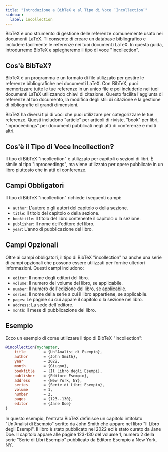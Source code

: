 ```yaml
---
title: "Introduzione a BibTeX e al Tipo di Voce `Incollection`"
sidebar:
  label: incollection
---
```



BibTeX è uno strumento di gestione delle referenze comunemente usato nei documenti LaTeX. Ti consente di creare un database bibliografico e includere facilmente le referenze nei tuoi documenti LaTeX. In questa guida, introdurremo BibTeX e spiegheremo il tipo di voce "incollection".

<CiteDrive/>

## Cos'è BibTeX?

BibTeX è un programma e un formato di file utilizzato per gestire le referenze bibliografiche nei documenti LaTeX. Con BibTeX, puoi memorizzare tutte le tue referenze in un unico file e poi includerle nei tuoi documenti LaTeX utilizzando chiavi di citazione. Questo facilita l'aggiunta di referenze al tuo documento, la modifica degli stili di citazione e la gestione di bibliografie di grandi dimensioni.

BibTeX ha diversi tipi di voci che puoi utilizzare per categorizzare le tue referenze. Questi includono "article" per articoli di riviste, "book" per libri, "inproceedings" per documenti pubblicati negli atti di conferenze e molti altri.

## Cos'è il Tipo di Voce Incollection?

Il tipo di BibTeX "incollection" è utilizzato per capitoli o sezioni di libri. È simile al tipo "inproceedings", ma viene utilizzato per opere pubblicate in un libro piuttosto che in atti di conferenze.

## Campi Obbligatori

Il tipo di BibTeX "incollection" richiede i seguenti campi:

-   `author`: L'autore o gli autori del capitolo o della sezione.
-   `title`: Il titolo del capitolo o della sezione.
-   `booktitle`: Il titolo del libro contenente il capitolo o la sezione.
-   `publisher`: Il nome dell'editore del libro.
-   `year`: L'anno di pubblicazione del libro.

## Campi Opzionali

Oltre ai campi obbligatori, il tipo di BibTeX "incollection" ha anche una serie di campi opzionali che possono essere utilizzati per fornire ulteriori informazioni. Questi campi includono:

-   `editor`: Il nome degli editori del libro.
-   `volume`: Il numero del volume del libro, se applicabile.
-   `number`: Il numero dell'edizione del libro, se applicabile.
-   `series`: Il nome della serie a cui il libro appartiene, se applicabile.
-   `pages`: Le pagine su cui appare il capitolo o la sezione nel libro.
-   `address`: La sede dell'editore.
-   `month`: Il mese di pubblicazione del libro.

## Esempio

Ecco un esempio di come utilizzare il tipo di BibTeX "incollection":

```bibtex
@incollection{mychapter,
	title        = {Un'Analisi di Esempio},
	author       = {John Smith},
	year         = 2022,
	month        = {Giugno},
	booktitle    = {Il Libro degli Esempi},
	publisher    = {Editore Esempio},
	address      = {New York, NY},
	series       = {Serie di Libri Esempio},
	volume       = 1,
	number       = 2,
	pages        = {123--130},
	editor       = {Jane Doe}
}
```

In questo esempio, l'entrata BibTeX definisce un capitolo intitolato "Un'Analisi di Esempio" scritto da John Smith che appare nel libro "Il Libro degli Esempi". Il libro è stato pubblicato nel 2022 ed è stato curato da Jane Doe. Il capitolo appare alle pagine 123-130 del volume 1, numero 2 della serie "Serie di Libri Esempio" pubblicato da Editore Esempio a New York, NY.
